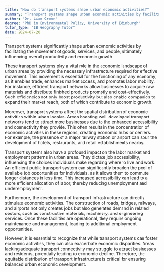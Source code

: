 ```yaml
---
title: "How do transport systems shape urban economic activities?"
summary: "Transport systems shape urban economic activities by facilitating movement of goods, services, and people, thus influencing productivity and economic growth."
author: "Dr. Liam Green"
degree: "PhD in Environmental Policy, University of Edinburgh"
tutor_type: "IB Geography Tutor"
date: 2024-07-20
---
```


Transport systems significantly shape urban economic activities by facilitating the movement of goods, services, and people, ultimately influencing overall productivity and economic growth.

These transport systems play a vital role in the economic landscape of urban areas by providing the necessary infrastructure required for effective movement. This movement is essential for the functioning of any economy, as it enables trade, enhances market access, and promotes labor mobility. For instance, efficient transport networks allow businesses to acquire raw materials and distribute finished products promptly and cost-effectively. Such efficiencies not only boost productivity but also enable companies to expand their market reach, both of which contribute to economic growth.

Moreover, transport systems affect the spatial distribution of economic activities within urban locales. Areas boasting well-developed transport networks tend to attract more businesses due to the enhanced accessibility and connectivity they provide. This often results in the concentration of economic activities in these regions, creating economic hubs or centers. For example, the presence of a major railway station or airport can spur the development of hotels, restaurants, and retail establishments nearby.

Transport systems also have a profound impact on the labor market and employment patterns in urban areas. They dictate job accessibility, influencing the choices individuals make regarding where to live and work. An efficient public transport system can significantly broaden the pool of available job opportunities for individuals, as it allows them to commute longer distances in less time. This increased accessibility can lead to a more efficient allocation of labor, thereby reducing unemployment and underemployment.

Furthermore, the development of transport infrastructure can directly stimulate economic activities. The construction of roads, bridges, railways, and airports not only creates jobs but also generates demand in related sectors, such as construction materials, machinery, and engineering services. Once these facilities are operational, they require ongoing maintenance and management, leading to additional employment opportunities.

However, it is essential to recognize that while transport systems can foster economic activities, they can also exacerbate economic disparities. Areas lacking adequate transport connectivity may struggle to attract businesses and residents, potentially leading to economic decline. Therefore, the equitable distribution of transport infrastructure is critical for ensuring balanced urban economic development.
    